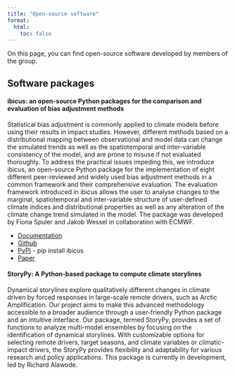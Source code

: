 ```yaml
---
title: "Open-source software"
format:
  html:
    toc: false
---
```


On this page, you can find open-source software developed by members of the group.

## Software packages

#### ibicus: an open-source Python packages for the comparison and evaluation of bias adjustment methods

Statistical bias adjustment is commonly applied to climate models before using their results in impact studies. However, different methods based on a distributional mapping between observational and model data can change the simulated trends as well as the spatiotemporal and inter-variable consistency of the model, and are prone to misuse if not evaluated thoroughly. To address the practical issues impeding this, we introduce ibicus, an open-source Python package for the implementation of eight different peer-reviewed and widely used bias adjustment methods in a common framework and their comprehensive evaluation. The evaluation framework introduced in ibicus allows the user to analyse changes to the marginal, spatiotemporal and inter-variable structure of user-defined climate indices and distributional properties as well as any alteration of the climate change trend simulated in the model. The package was developed by Fiona Spuler and Jakob Wessel in collaboration with ECMWF.

- [Documentation](https://ibicus.readthedocs.io/en/latest/)
- [Github](https://github.com/ecmwf-projects/ibicus)
- [PyPI](https://pypi.org/project/ibicus/) - pip install ibicus
- [Paper](https://gmd.copernicus.org/articles/17/1249/2024/gmd-17-1249-2024.html)


#### StoryPy: A Python-based package to compute climate storylines

Dynamical storylines explore qualitatively different changes in climate driven by forced responses
in large-scale remote drivers, such as Arctic Amplification. Our project aims to make this advanced methodology accessible to a broader audience through a
user-friendly Python package and an intuitive interface. Our package, termed StoryPy, provides
a set of functions to analyze multi-model ensembles by focusing on the identification of dynamical
storylines. With customizable options for selecting remote drivers, target seasons, and climate variables
or climatic-impact drivers, the StoryPy provides flexibility and adaptability for various research
and policy applications. This package is currently in development, led by Richard Alawode.

